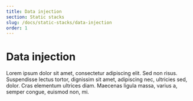```yaml
---
title: Data injection
section: Static stacks
slug: /docs/static-stacks/data-injection
order: 1
---
```


# Data injection

Lorem ipsum dolor sit amet, consectetur adipiscing elit. Sed non risus. Suspendisse lectus tortor, dignissim sit amet, adipiscing nec, ultricies sed, dolor. Cras elementum ultrices diam. Maecenas ligula massa, varius a, semper congue, euismod non, mi.
